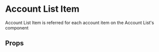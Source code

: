 
# Account List Item

Account List Item is referred for each account item on the Account List's component

<Canvas>
  <Story id="ui-components-app-account-list-item-account-list-item-stories-js--default-story" />
</Canvas>

## Props

<ArgsTable of={AccountListItem} />
